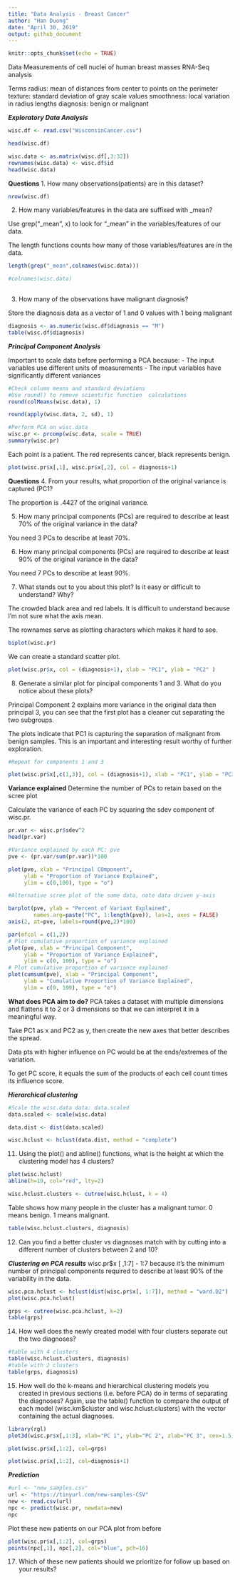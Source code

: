 ```yaml
---
title: "Data Analysis - Breast Cancer"
author: "Han Duong"
date: "April 30, 2019"
output: github_document
---
```


```r
knitr::opts_chunk$set(echo = TRUE)
```

Data
Measurements of cell nuclei of human breast masses
RNA-Seq analysis

Terms
radius: mean of distances from center to points on the perimeter
texture: standard deviation of gray scale values
smoothness: local variation in radius lengths
diagnosis: benign or malignant

***Exploratory Data Analysis***

```r
wisc.df <- read.csv("WisconsinCancer.csv")

head(wisc.df)
```



```r
wisc.data <- as.matrix(wisc.df[,3:32])
rownames(wisc.data) <- wisc.df$id
head(wisc.data)
```

**Questions**
1. How many observations(patients) are in this dataset?
```r
nrow(wisc.df)
```

2. How many variables/features in the data are suffixed with _mean?

Use grep("_mean", x) to look for "_mean" in the variables/features of our data. 

The length functions counts how many of those variables/features are in the data. 

```r
length(grep("_mean",colnames(wisc.data)))

#colnames(wisc.data)
     
```


3. How many of the observations have malignant diagnosis?

Store the diagnosis data as a vector of 1 and 0 values with 1 being malignant
```r
diagnosis <- as.numeric(wisc.df$diagnosis == "M")
table(wisc.df$diagnosis)

```

***Principal Component Analysis***

Important to scale data before performing a PCA because:
- The input variables use different units of measurements
- The input variables have significantly different variances

```r
#Check column means and standard deviations
#Use round() to remove scientific function  calculations
round(colMeans(wisc.data), 1)

round(apply(wisc.data, 2, sd), 1)
```
```r
#Perform PCA on wisc.data 
wisc.pr <- prcomp(wisc.data, scale = TRUE)
summary(wisc.pr)
```
Each point is a patient. The red represents cancer, black represents benign. 
```r
plot(wisc.pr$x[,1], wisc.pr$x[,2], col = diagnosis+1)
```

**Questions**
4. From your results, what proportion of the original variance is captured (PC1?
  
  The proportion is .4427 of the original variance. 

5. How many principal components (PCs) are required to describe at least 70% of the original variance in the data?

  You need 3 PCs to describe at least 70%. 
  
6. How many principal components (PCs) are required to describe at least 90% of the original variance in the data?

  You need 7 PCs to describe at least 90%. 
  
7. What stands out to you about this plot? Is it easy or difficult to understand? Why? 

The crowded black area and red labels. It is difficult to understand because I'm not sure what the axis mean. 

The rownames serve as plotting characters which makes it hard to see. 

```r
biplot(wisc.pr)
```

We can create a standard scatter plot.

```r
plot(wisc.pr$x, col = (diagnosis+1), xlab = "PC1", ylab = "PC2" )
```
8. Generate a similar plot for pincipal components 1 and 3. What do you notice about these plots?

Principal Component 2 explains more variance in the original data then principal 3, you can see that the first plot has a cleaner cut separating the two subgroups. 

The plots indicate that PC1 is capturing the separation of malignant from benign samples. This is an important and interesting result worthy of further exploration. 

```r
#Repeat for components 1 and 3

plot(wisc.pr$x[,c(1,3)], col = (diagnosis+1), xlab = "PC1", ylab = "PC3")
```

**Variance explained**
Determine the number of PCs to retain based on the scree plot

Calculate the variance of each PC by squaring the sdev component of wisc.pr. 
```r
pr.var <- wisc.pr$sdev^2
head(pr.var)
```

```r
#Variance explained by each PC: pve
pve <- (pr.var/sum(pr.var))*100

plot(pve, xlab = "Principal COmponent", 
     ylab = "Proportion of Variance Explained",
     ylim = c(0,100), type = "o")
```

```r
#Alternative scree plot of the same data, note data driven y-axis

barplot(pve, ylab = "Percent of Variant Explained", 
        names.arg=paste("PC", 1:length(pve)), las=2, axes = FALSE)
axis(2, at=pve, labels=round(pve,2)*100)
```

```r
par(mfcol = c(1,2))
# Plot cumulative proportion of variance explained
plot(pve, xlab = "Principal Component", 
     ylab = "Proportion of Variance Explained", 
     ylim = c(0, 100), type = "o")
# Plot cumulative proportion of variance explained
plot(cumsum(pve), xlab = "Principal Component", 
     ylab = "Cumulative Proportion of Variance Explained", 
     ylim = c(0, 100), type = "o")
```

**What does PCA aim to do?**
PCA takes a dataset with multiple dimensions and flattens it to 2 or 3 dimensions so that we can interpret it in a meaningful way.

Take PC1 as x and PC2 as y, then create the new axes that better describes the spread. 

Data pts with higher influence on PC would be at the ends/extremes of the variation. 

To get PC score, it equals the sum of the products of each cell count times its influence score. 

***Hierarchical clustering***
```r
#Scale the wisc.data data: data.scaled
data.scaled <- scale(wisc.data)
```

```r
data.dist <- dist(data.scaled)
```

```r
wisc.hclust <- hclust(data.dist, method = "complete")
```
11. Using the plot() and abline() functions, what is the height at which the clustering model has 4 clusters?

```r
plot(wisc.hclust)
abline(h=19, col="red", lty=2)
```

```r
wisc.hclust.clusters <- cutree(wisc.hclust, k = 4)
```

Table shows how many people in the cluster has a malignant tumor. 0 means benign. 1 means malignant. 
```r
table(wisc.hclust.clusters, diagnosis)
```
 
12. Can you find a better cluster vs diagnoses match with by cutting into a different number of clusters between 2 and 10?



***Clustering on PCA results***
wisc.pr$x [ ,1:7] - 1:7 because it's the minimum number of principal components required to describe at least 90% of the variability in the data. 

```r
wisc.pca.hclust <- hclust(dist(wisc.pr$x[, 1:7]), method = "ward.D2")
plot(wisc.pca.hclust)
```

```r
grps <- cutree(wisc.pca.hclust, k=2)
table(grps)
```
14. How well does the newly created model with four clusters separate out the two diagnoses?

```r
#table with 4 clusters 
table(wisc.hclust.clusters, diagnosis) 
#table with 2 clusters
table(grps, diagnosis)
```
15.  How well do the k-means and hierarchical clustering models you created in previous sections (i.e. before PCA) do in terms of separating the diagnoses? Again, use the table() function to compare the output of each model (wisc.km$cluster and wisc.hclust.clusters) with the vector containing the actual diagnoses.



```r
library(rgl)
plot3d(wisc.pr$x[,1:3], xlab="PC 1", ylab="PC 2", zlab="PC 3", cex=1.5, size=1, type="s", col=diagnosis+1)
```

```r
plot(wisc.pr$x[,1:2], col=grps)
```

```r
plot(wisc.pr$x[,1:2], col=diagnosis+1)
```

***Prediction***
```r
#url <- "new_samples.csv"
url <- "https://tinyurl.com/new-samples-CSV"
new <- read.csv(url)
npc <- predict(wisc.pr, newdata=new)
npc
```

Plot these new patients on our PCA plot from before
```r
plot(wisc.pr$x[,1:2], col=grps)
points(npc[,1], npc[,2], col="blue", pch=16)
```

17. Which of these new patients should we prioritize for follow up based on your results?


